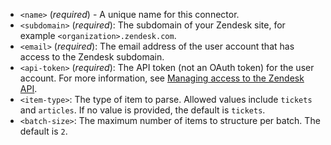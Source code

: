 - `<name>` (_required_) - A unique name for this connector.
- `<subdomain>` (_required_): The subdomain of your Zendesk site, for example `<organization>.zendesk.com`.
- `<email>` (_required_): The email address of the user account that has access to the Zendesk subdomain.
- `<api-token>` (_required_): The API token (not an OAuth token) for the user account. For more information, see [Managing access to the Zendesk API](https://support.zendesk.com/hc/en-us/articles/226022787-Generating-a-new-API-token).
- `<item-type>`: The type of item to parse. Allowed values include `tickets` and `articles`. If no value is provided, the default is `tickets`.
- `<batch-size>`: The maximum number of items to structure per batch. The default is `2`.